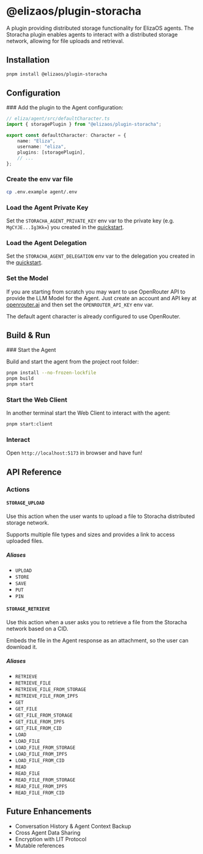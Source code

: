 
# @elizaos/plugin-storacha

A plugin providing distributed storage functionality for ElizaOS agents. The Storacha plugin enables agents to interact with a distributed storage network, allowing for file uploads and retrieval.

## Installation

```bash
pnpm install @elizaos/plugin-storacha
```

## Configuration

<Steps>
### Add the plugin to the Agent configuration:

```typescript
// eliza/agent/src/defaultCharacter.ts
import { storagePlugin } from "@elizaos/plugin-storacha";

export const defaultCharacter: Character = {
    name: "Eliza",
    username: "eliza",
    plugins: [storagePlugin],
    // ...
};
```

### Create the env var file

```bash
cp .env.example agent/.env
```

### Load the Agent Private Key

Set the `STORACHA_AGENT_PRIVATE_KEY` env var to the private key (e.g. `MgCYJE...Ig3Kk=`) you created in the [quickstart](./quickstart.mdx#generate-a-did).

### Load the Agent Delegation

Set the `STORACHA_AGENT_DELEGATION` env var to the delegation you created in the [quickstart](./quickstart.mdx#delegate-capabilities-to-your-agent).

### Set the Model 

If you are starting from scratch you may want to use OpenRouter API to provide the LLM Model for the Agent. Just create an account and API key at [openrouter.ai](https://openrouter.ai) and then set the `OPENROUTER_API_KEY` env var.

The default agent character is already configured to use OpenRouter.

</Steps>

## Build & Run

<Steps>
### Start the Agent

Build and start the agent from the project root folder:

```bash
pnpm install --no-frozen-lockfile
pnpm build
pnpm start
```

### Start the Web Client

In another terminal start the Web Client to interact with the agent:

```bash
pnpm start:client
```

### Interact

Open `http://localhost:5173` in browser and have fun!

</Steps>

## API Reference

### Actions

#### `STORAGE_UPLOAD`

Use this action when the user wants to upload a file to Storacha distributed storage network.

Supports multiple file types and sizes and provides a link to access uploaded files.

##### Aliases

* `UPLOAD`
* `STORE`
* `SAVE`
* `PUT`
* `PIN`

#### `STORAGE_RETRIEVE`

Use this action when a user asks you to retrieve a file from the Storacha network based on a CID.

Embeds the file in the Agent response as an attachment, so the user can download it.

##### Aliases

* `RETRIEVE`
* `RETRIEVE_FILE`
* `RETRIEVE_FILE_FROM_STORAGE`
* `RETRIEVE_FILE_FROM_IPFS`
* `GET`
* `GET_FILE`
* `GET_FILE_FROM_STORAGE`
* `GET_FILE_FROM_IPFS`
* `GET_FILE_FROM_CID`
* `LOAD`
* `LOAD_FILE`
* `LOAD_FILE_FROM_STORAGE`
* `LOAD_FILE_FROM_IPFS`
* `LOAD_FILE_FROM_CID`
* `READ`
* `READ_FILE`
* `READ_FILE_FROM_STORAGE`
* `READ_FILE_FROM_IPFS`
* `READ_FILE_FROM_CID`

## Future Enhancements

* Conversation History & Agent Context Backup
* Cross Agent Data Sharing
* Encryption with LIT Protocol
* Mutable references

